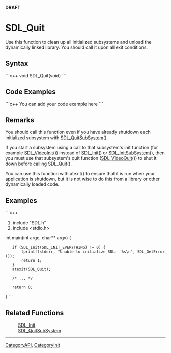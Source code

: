 <!-- pragma section-numbers off -->
<!-- pragma disable-camelcase -->
'''DRAFT'''

= SDL_Quit =
Use this function to clean up all initialized subsystems and unload the dynamically linked library.  You should call it upon all exit conditions.


== Syntax ==
```c++
void SDL_Quit(void)
```

== Code Examples ==
```c++
You can add your code example here
```

== Remarks ==
You should call this function even if you have already shutdown each initialized subsystem with [[SDL_QuitSubSystem]]().

If you start a subsystem using a call to that subsystem's init function (for example [[SDL_VideoInit]]()) instead of [[SDL_Init]]() or [[SDL_InitSubSystem]](), then you must use that subsystem's quit function ([[SDL_VideoQuit]]()) to shut it down before calling SDL_Quit().

You can use this function with atexit() to ensure that it is run when your application is shutdown, but it is not wise to do this from a library or other dynamically loaded code. 

== Examples ==
```c++
#include "SDL.h"
#include <stdio.h>

int main(int argc, char** argv) {
    if (SDL_Init(SDL_INIT_EVERYTHING) != 0) {
        fprintf(stderr, "Unable to initialize SDL:  %s\n", SDL_GetError());
        return 1;
    }
    atexit(SDL_Quit);

    /* ... */

    return 0;
}
```

== Related Functions ==
:[[SDL_Init]]
:[[SDL_QuitSubSystem]]

----
[[CategoryAPI]], [[CategoryInit]]
